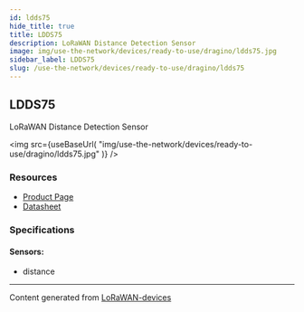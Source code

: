 ```yaml
---
id: ldds75
hide_title: true
title: LDDS75
description: LoRaWAN Distance Detection Sensor
image: img/use-the-network/devices/ready-to-use/dragino/ldds75.jpg
sidebar_label: LDDS75
slug: /use-the-network/devices/ready-to-use/dragino/ldds75
---
```



## LDDS75

LoRaWAN Distance Detection Sensor

<img
src={useBaseUrl(
"img/use-the-network/devices/ready-to-use/dragino/ldds75.jpg"
)}
/>

### Resources

- [Product Page](http://www.dragino.com/products/lora-lorawan-end-node/item/161-ldds75.html)
- [Datasheet](http://www.dragino.com/downloads/index.php?dir=LoRa_End_Node/LDDS75/)

### Specifications

#### Sensors:
- distance



---
Content generated from [LoRaWAN-devices](https://github.com/TheThingsNetwork/lorawan-devices)